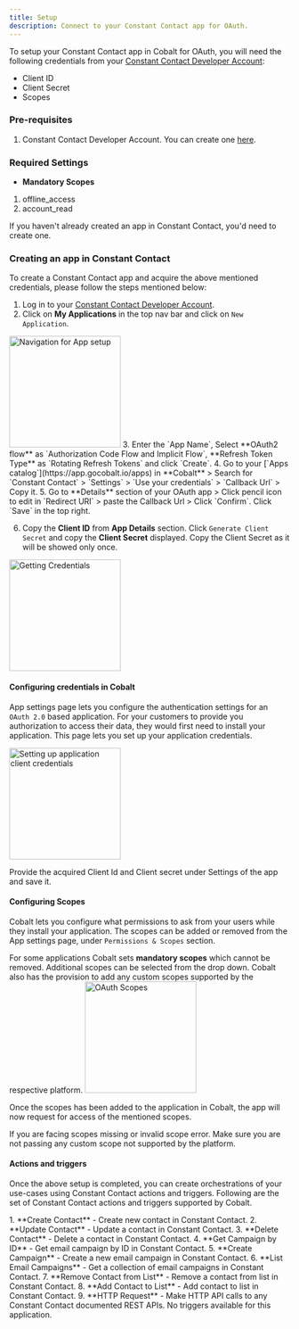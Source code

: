 ```yaml
---
title: Setup
description: Connect to your Constant Contact app for OAuth.
---
```

To setup your Constant Contact app in Cobalt for OAuth, you will need the following credentials from your [Constant Contact Developer Account](https://developer.constantcontact.com/):
- Client ID
- Client Secret
- Scopes

### Pre-requisites

1. Constant Contact Developer Account. You can create one [here](https://www.constantcontact.com/smb/signup).

### Required Settings

* **Mandatory Scopes** 
1. offline_access
2. account_read

<Info>If you haven't already created an app in Constant Contact, you'd need to create one.</Info>

### Creating an app in Constant Contact

To create a Constant Contact app and acquire the above mentioned credentials, please follow the steps mentioned below:

1. Log in to your [Constant Contact Developer Account](https://developer.constantcontact.com/).
2. Click on **My Applications** in the top nav bar and click on `New Application`.
<img height="200" src="/images/Constant/constant_navigation.png" alt="Navigation for App setup"/>
3. Enter the `App Name`, Select **OAuth2 flow** as `Authorization Code Flow and Implicit Flow`, **Refresh Token Type** as `Rotating Refresh Tokens` and click `Create`.
4. Go to your [`Apps catalog`](https://app.gocobalt.io/apps) in **Cobalt** > Search for `Constant Contact` > `Settings` > `Use your credentials` > `Callback Url` > Copy it.
5. Go to **Details** section of your OAuth app > Click pencil icon to edit in `Redirect URI` > paste the Callback Url > Click `Confirm`. Click `Save` in the top right.

6. Copy the **Client ID** from **App Details** section. Click `Generate Client Secret` and copy the **Client Secret** displayed.
<Info> Copy the Client Secret as it will be showed only once.</Info>
<img height="200" src="/images/Constant/constant_credentials.png" alt="Getting Credentials"/>

#### Configuring credentials in Cobalt
App settings page lets you configure the authentication settings for an `OAuth 2.0` based application. For your customers to provide you authorization to access their data,
they would first need to install your application. This page lets you set up your application credentials.

<img height="200" src="/images/Constant/constant_cobalt.png" alt="Setting up application client credentials"/>

Provide the acquired Client Id and Client secret under Settings of the app and save it.

#### Configuring Scopes
Cobalt lets you configure what permissions to ask from your users while they install your application. The scopes can be added or removed from the App settings page, under `Permissions & Scopes`
section. 

For some applications Cobalt sets **mandatory scopes** which cannot be removed. Additional scopes can be selected from the drop down. Cobalt also has the provision to add any 
custom scopes supported by the respective platform.
<img height="200" src="/images/Constant/constant_scopes.png" alt="OAuth Scopes"/>

Once the scopes has been added to the application in Cobalt, the app will now request for access of the mentioned scopes.

<Warning>
If you are facing scopes missing or invalid scope error. Make sure you are not passing any custom scope not supported by the platform.
</Warning>

#### Actions and triggers
Once the above setup is completed, you can create orchestrations of your use-cases using Constant Contact actions and triggers. Following are the set of Constant Contact actions and triggers
supported by Cobalt.

<Tabs>
  <Tab title="Actions">
  <AccordionGroup>
  <Accordion title="Contacts">
     1. **Create Contact** - Create new contact in Constant Contact.
     2. **Update Contact** - Update a contact in Constant Contact.
     3. **Delete Contact** - Delete a contact in Constant Contact.
     </Accordion>
     <Accordion title="Email Campaign">
     4. **Get Campaign by ID** - Get email campaign by ID in Constant Contact.
     5. **Create Campaign** - Create a new email campaign in Constant Contact.
     6. **List Email Campaigns** - Get a collection of email campaigns in Constant Contact.
      </Accordion>
     <Accordion title="Contact List">
     7. **Remove Contact from List** - Remove a contact from list in Constant Contact.
     8. **Add Contact to List** - Add contact to list in Constant Contact.
      </Accordion>
     <Accordion title="Others">
     9. **HTTP Request** - Make HTTP API calls to any Constant Contact documented REST APIs.
      </Accordion>
    </AccordionGroup>
  </Tab>
  
  <Tab title="Triggers">
        No triggers available for this application.
  </Tab>
</Tabs>